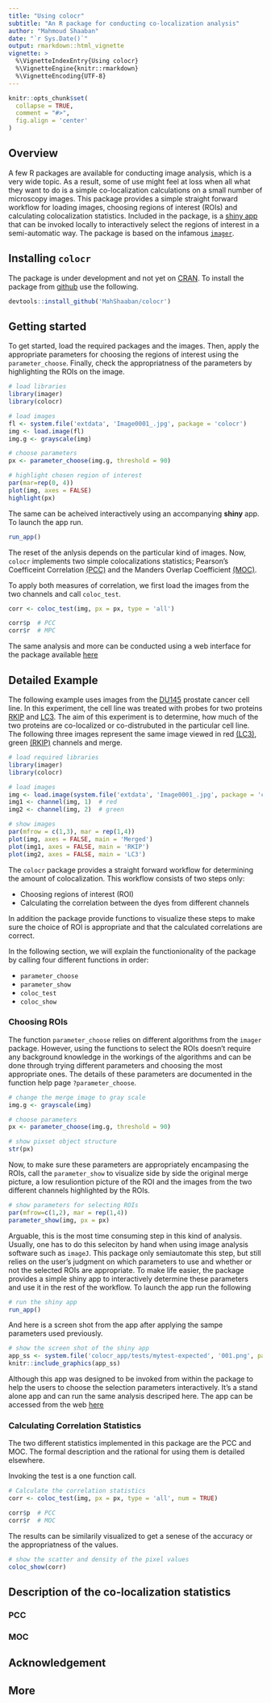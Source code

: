 ```yaml
---
title: "Using colocr"
subtitle: "An R package for conducting co-localization analysis"
author: "Mahmoud Shaaban"
date: "`r Sys.Date()`"
output: rmarkdown::html_vignette
vignette: >
  %\VignetteIndexEntry{Using colocr}
  %\VignetteEngine{knitr::rmarkdown}
  %\VignetteEncoding{UTF-8}
---
```


```r
knitr::opts_chunk$set(
  collapse = TRUE,
  comment = "#>",
  fig.align = 'center'
)
```

## Overview

A few R packages are available for conducting image analysis, which is a very wide topic. As a result, some of use might feel at loss when all what they want to do is a simple co-localization calculations on a small number of microscopy images. This package provides a simple straight forward workflow for loading images, choosing regions of interest (ROIs) and calculating colocalization statistics. Included in the package, is a [shiny app](https://shiny.rstudio.com) that can be invoked locally to interactively select the regions of interest in a semi-automatic way. The package is based on the infamous [`imager`](https://cran.r-project.org/web/packages/imager/vignettes/gettingstarted.html).


## Installing `colocr`

The package is under development and not yet on [CRAN](https://cran.r-project.org). To install the package from [github](https://github.com/MahShaaban/colocr) use the following.

```r
devtools::install_github('MahShaaban/colocr')
```


## Getting started

To get started, load the required packages and the images.
Then, apply the appropriate parameters for choosing the regions of interest
using the `parameter_choose`. Finally, check the appropriatness of the 
parameters by highlighting the ROIs on the image.

```r
# load libraries
library(imager)
library(colocr)

# load images
fl <- system.file('extdata', 'Image0001_.jpg', package = 'colocr')
img <- load.image(fl)
img.g <- grayscale(img)

# choose parameters
px <- parameter_choose(img.g, threshold = 90)

# highlight chosen region of interest
par(mar=rep(0, 4))
plot(img, axes = FALSE)
highlight(px)
```

The same can be acheived interactively using an accompanying **shiny** app.
To launch the app run.

```r
run_app()
```

The reset of the anlysis depends on the particular kind of images. Now, `colocr`
implements two simple colocalizations statistics; Pearson's Coefficeint Correlation [(PCC)](https://www.ncbi.nlm.nih.gov/pubmed/20653013) and the Manders Overlap Coefficient [(MOC)](https://www.ncbi.nlm.nih.gov/pubmed/20653013).

To apply both measures of correlation, we first load the images from the two channels and call `coloc_test`.

```r
corr <- coloc_test(img, px = px, type = 'all')

corr$p  # PCC
corr$r  # MPC
```

The same analysis and more can be conducted using a web interface for the package available [here](https://mahshaaban.shinyapps.io/colocr_app/)

## Detailed Example

The following example uses images from the [DU145](https://en.wikipedia.org/wiki/DU145) prostate cancer cell line. In this experiment, the cell line was treated with probes for two proteins [RKIP](https://en.wikipedia.org/wiki/Raf_kinase_inhibitor_protein) and [LC3](https://en.wikipedia.org/wiki/MAP1LC3B). The aim of this experiment is to determine, how much of the two proteins are co-localized or co-distrubuted in the particular cell line. The following three images represent the same image viewed in red [(LC3)](https://en.wikipedia.org/wiki/MAP1LC3B), green [(RKIP)](https://en.wikipedia.org/wiki/Raf_kinase_inhibitor_protein) channels and merge.  

```r
# load required libraries
library(imager)
library(colocr)

# load images
img <- load.image(system.file('extdata', 'Image0001_.jpg', package = 'colocr'))       # merge
img1 <- channel(img, 1)  # red
img2 <- channel(img, 2)  # green

# show images
par(mfrow = c(1,3), mar = rep(1,4))
plot(img, axes = FALSE, main = 'Merged')
plot(img1, axes = FALSE, main = 'RKIP')
plot(img2, axes = FALSE, main = 'LC3')
```

The `colocr` package provides a straight forward workflow for determining the amount of colocalization. This workflow consists of two steps only:

  * Choosing regions of interest (ROI)
  * Calculating the correlation between the dyes from different channels

In addition the package provide functions to visualize these steps to make sure the choice of ROI is appropriate and that the calculated correlations are correct.

In the following section, we will explain the functionionality of the package by calling four different functions in order:

  * `parameter_choose`
  * `parameter_show`
  * `coloc_test`
  * `coloc_show`

### Choosing ROIs

The function `parameter_choose` relies on different algorithms from the `imager` package. However, using the functions to select the ROIs doesn't require any background knowledge in the workings of the algorithms and can be done through trying different parameters and choosing the most appropriate ones. The details of these parameters are documented in the function help page `?parameter_choose`.

```r
# change the merge image to gray scale
img.g <- grayscale(img)

# choose parameters
px <- parameter_choose(img.g, threshold = 90)

# show pixset object structure
str(px)
```

Now, to make sure these parameters are appropriately encampasing the ROIs, call the `parameter_show` to visualize side by side the original merge picture, a low resuliontion picture of the ROI and the images from the two different channels highlighted by the ROIs.

```r
# show parameters for selecting ROIs
par(mfrow=c(1,2), mar = rep(1,4))
parameter_show(img, px = px)
```

Arguable, this is the most time consuming step in this kind of analysis. Usually, one has to do this seleciton by hand when using image analysis software such as `imageJ`. This package only semiautomate this step, but still relies on the user's judgment on which parameters to use and whether or not the selected ROIs are appropriate. To make life easier, the package provides a simple shiny app to interactively determine these parameters and use it in the rest of the workflow. To launch the app run the following

```r
# run the shiny app
run_app()
```

And here is a screen shot from the app after applying the sampe parameters used previously.

```r
# show the screen shot of the shiny app
app_ss <- system.file('colocr_app/tests/mytest-expected', '001.png', package = 'colocr')
knitr::include_graphics(app_ss)
```

Although this app was designed to be invoked from within the package to help the users to choose the selection parameters interactively. It's a stand alone app and can run the same analysis descriped here. The app can be accessed from the web [here](https://mahshaaban.shinyapps.io/colocr_app/)

### Calculating Correlation Statistics

The two different statistics implemented in this package are the PCC and MOC. The formal description and the rational for using them is detailed elsewhere.

Invoking the test is a one function call. 

```r
# Calculate the correlation statistics
corr <- coloc_test(img, px = px, type = 'all', num = TRUE)

corr$p  # PCC
corr$r  # MOC
```

The results can be similarily visualized to get a senese of the accuracy or the appropriatness of the values.

```r
# show the scatter and density of the pixel values
coloc_show(corr)
```

## Description of the co-localization statistics

### PCC

### MOC

## Acknowledgement

## More
